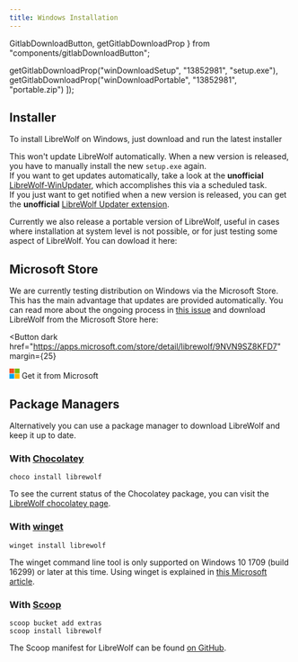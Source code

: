 ```yaml
---
title: Windows Installation
---
```


  GitlabDownloadButton,
  getGitlabDownloadProp
} from "components/gitlabDownloadButton";

  getGitlabDownloadProp("winDownloadSetup", "13852981", "setup.exe"),
  getGitlabDownloadProp("winDownloadPortable", "13852981", "portable.zip")
]);

<InstallationHeader />

## Installer

To install LibreWolf on Windows, just download and run the latest installer

<GitlabDownloadButton id="winDownloadSetup" />

This won't update LibreWolf automatically. When a new version is released, you
have to manually install the new `setup.exe` again.  
If you want to get updates automatically, take a look at the **unofficial**
[LibreWolf-WinUpdater](https://github.com/ltGuillaume/LibreWolf-WinUpdater),
which accomplishes this via a scheduled task.  
If you just want to get notified when a new version is released, you can get the
**unofficial**
[LibreWolf Updater extension](https://addons.mozilla.org/en-US/firefox/addon/librewolf-updater/).

Currently we also release a portable version of LibreWolf, useful in cases where
installation at system level is not possible, or for just testing some aspect of
LibreWolf. You can dowload it here:

<GitlabDownloadButton id="winDownloadPortable" />

## Microsoft Store

We are currently testing distribution on Windows via the Microsoft Store. This
has the main advantage that updates are provided automatically. You can read
more about the ongoing process in
[this issue](https://gitlab.com/librewolf-community/browser/windows/-/issues/108)
and download LibreWolf from the Microsoft Store here:

<Button
  dark
  href="https://apps.microsoft.com/store/detail/librewolf/9NVN9SZ8KFD7"
  margin={25}
>
  <svg width="18" height="18" fill="none" xmlns="http://www.w3.org/2000/svg">
    <path d="M8.556 0H0v8.56h8.556z" fill="#f25022" />
    <path d="M18 0H9.444v8.56H18z" fill="#7fba00" />
    <path d="M8.556 9.44H0V18h8.556z" fill="#00a4ef" />
    <path d="M18 9.44H9.444V18H18z" fill="#ffb900" />
  </svg>
  Get it from Microsoft
</Button>

## Package Managers

Alternatively you can use a package manager to download LibreWolf and keep it up
to date.

### With [Chocolatey](https://chocolatey.org/)

```
choco install librewolf
```

To see the current status of the Chocolatey package, you can visit the
[LibreWolf chocolatey page](https://community.chocolatey.org/packages/librewolf).

### With [winget](https://github.com/microsoft/winget-cli)

```
winget install librewolf
```

The winget command line tool is only supported on Windows 10 1709 (build 16299)
or later at this time. Using winget is explained in
[this Microsoft article](https://docs.microsoft.com/en-us/windows/package-manager/winget/#production-recommended).

### With [Scoop](https://scoop.sh)

```
scoop bucket add extras
scoop install librewolf
```

The Scoop manifest for LibreWolf can be found
[on GitHub](https://github.com/ScoopInstaller/Extras/blob/master/bucket/librewolf.json).
